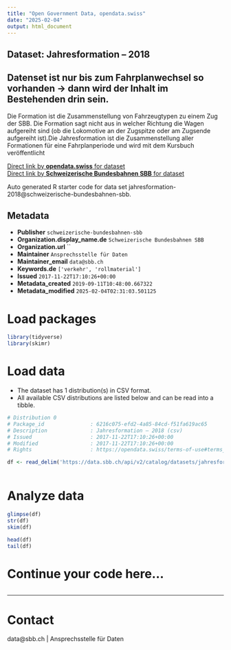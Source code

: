 ```yaml
---
title: "Open Government Data, opendata.swiss"
date: "2025-02-04"
output: html_document
---
```


## Dataset: Jahresformation – 2018

Datenset ist nur bis zum Fahrplanwechsel so vorhanden -> dann wird der Inhalt im Bestehenden drin sein.
-----------
Die Formation ist die Zusammenstellung von Fahrzeugtypen zu einem Zug der SBB. Die Formation sagt nicht aus in welcher Richtung die Wagen aufgereiht sind (ob die Lokomotive an der Zugspitze oder am Zugsende aufgereiht ist).Die Jahresformation ist die Zusammenstellung aller Formationen für eine Fahrplanperiode und wird mit dem Kursbuch veröffentlicht

[Direct link by **opendata.swiss** for dataset](https://opendata.swiss/de/dataset/jahresformation-20181)<br>
[Direct link by **Schweizerische Bundesbahnen SBB** for dataset](https://data.sbb.ch/explore/dataset/jahresformation-2018/)

Auto generated R starter code for data set jahresformation-2018@schweizerische-bundesbahnen-sbb.

## Metadata

- **Publisher** `schweizerische-bundesbahnen-sbb`
- **Organization.display_name.de** `Schweizerische Bundesbahnen SBB`
- **Organization.url** ``
- **Maintainer** `Ansprechsstelle für Daten`
- **Maintainer_email** `data@sbb.ch`
- **Keywords.de** `['verkehr', 'rollmaterial']`
- **Issued** `2017-11-22T17:10:26+00:00`
- **Metadata_created** `2019-09-11T10:48:00.667322`
- **Metadata_modified** `2025-02-04T02:31:03.501125`


# Load packages

```r

library(tidyverse)
library(skimr)

```

# Load data

-   The dataset has 1 distribution(s) in CSV format.
-   All available CSV distributions are listed below and can be read into a tibble.

```r

# Distribution 0
# Package_id               : 6216c075-efd2-4a85-84cd-f51fa619ac65
# Description              : Jahresformation – 2018 (csv)
# Issued                   : 2017-11-22T17:10:26+00:00
# Modified                 : 2017-11-22T17:10:26+00:00
# Rights                   : https://opendata.swiss/terms-of-use#terms_by

df <- read_delim('https://data.sbb.ch/api/v2/catalog/datasets/jahresformation-2018/exports/csv?use_labels=true')



```

# Analyze data

```r

glimpse(df)
str(df)
skim(df)

head(df)
tail(df)

```

# Continue your code here...

```r

```

------------------------------------------------------------------------

# Contact

data@sbb.ch | Ansprechsstelle für Daten
